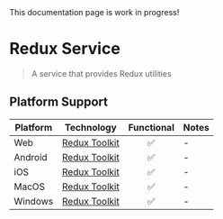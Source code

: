 
<Callout type="warning">
  This documentation page is work in progress!
</Callout>

# Redux Service

> A service that provides Redux utilities

## Platform Support

| Platform | Technology | Functional | Notes |
| -------- | ---------- | :--------: | ----- |
| Web | [Redux Toolkit](https://github.com/reduxjs/redux-toolkit) | ✅ | - |
| Android | [Redux Toolkit](https://github.com/reduxjs/redux-toolkit) | ✅ | - |
| iOS | [Redux Toolkit](https://github.com/reduxjs/redux-toolkit) | ✅ | - |
| MacOS | [Redux Toolkit](https://github.com/reduxjs/redux-toolkit) | ✅ | - |
| Windows | [Redux Toolkit](https://github.com/reduxjs/redux-toolkit) | ✅ | - |
